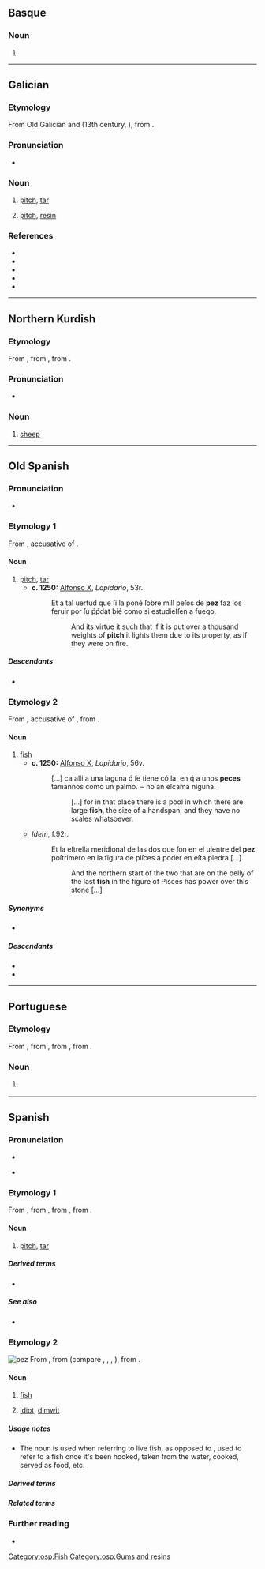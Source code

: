 {{also|Pez|péz|pèz|pęz}}
==Basque==

===Noun===
{{head|eu|noun form}}

# {{inflection of|eu|pe||ins|indef}}

----

==Galician==

===Etymology===
From Old Galician and {{inh|gl|roa-opt|pez}} (13th century, ''{{w|Cantigas de Santa Maria}}''), from {{inh|gl|la|pix|pix, picem}}.

===Pronunciation===
* {{IPA|gl|[ˈpeθ]|[ˈpes]|qual2=western}}

===Noun===
{{gl-noun|mf}}

# [[pitch]], [[tar]]
#: {{syn|gl|piche}}
# [[pitch]], [[resin]]
#: {{syn|gl|recina|resina}}

===References===
* {{R:DDGM}}
* {{R:gl:CX}}
* {{R:DDLG}}
* {{R:TILG}}
* {{R:TLPGP}}

----

==Northern Kurdish==

===Etymology===
From {{inh|kmr|ira-pro|*pasu-}}, from {{inh|kmr|iir-pro|*páću}}, from {{inh|kmr|ine-pro|*péḱu}}.

===Pronunciation===
* {{kmr-IPA}}

===Noun===
{{kmr-noun|m}}

# [[sheep]]

{{C|kmr|Mammals}}

{{cln|kmr|three-letter words}}

----

==Old Spanish==

===Pronunciation===
* {{IPA|osp|[ˈpet͡s]}}

===Etymology 1===
From {{inh|osp|la|picem}}, accusative of {{m|la|pix}}.

====Noun====
{{osp-noun|f|-}}

# [[pitch]], [[tar]]
#* '''c. 1250:''' [[w:Alfonso X|Alfonso X]], ''Lapidario'', 53r.
#*: Et a tal uertud que ſi la poné ſobre mill peſos de '''pez''' faz los feruir por ſu ṕṕdat bié como si estudieſſen a fuego.
#*:: And its virtue it such that if it is put over a thousand weights of '''pitch''' it lights them due to its property, as if they were on fire.

=====Descendants=====
* {{desc|es|pez}}

===Etymology 2===
From {{inh|osp|la|piscem}}, accusative of {{m|la|piscis}}, from {{inh|osp|ine-pro|*peysḱ-}}.

====Noun====
{{osp-noun|m|peces}}

# [[fish]]
#* '''c. 1250:''' [[w:Alfonso X|Alfonso X]], ''Lapidario'', 56v.
#*: […] ca alli a una laguna q́ ſe tiene có la. en q́ a unos '''peces''' tamannos como un palmo. ¬ no an eſcama níguna.
#*:: […] for in that place there is a pool in which there are large '''fish''', the size of a handspan, and they have no scales whatsoever.
#* ''Idem'', f.92r.
#*: Et la eſtrella meridional de las dos que ſon en el uientre del '''pez''' poſtrimero en la figura de piſces a poder en eſta piedra […]
#*:: And the northern start of the two that are on the belly of the last '''fish''' in the figure of Pisces has power over this stone […]

=====Synonyms=====
* {{l|osp|pescado|g=m}}

=====Descendants=====
* {{desc|lad|peshkado}}
* {{desc|es|pez}}

[[Category:osp:Fish]]
[[Category:osp:Gums and resins]]

----

==Portuguese==

===Etymology===
From {{inh|pt|roa-opt|pez}}, from {{inh|pt|la|pix|pix, picem}}, from {{inh|pt|ine-pro|*pik-||resin}}, from {{m|ine-pro|*pi-||sap, juice}}.

===Noun===
{{pt-noun|m}}

# {{l|en|pitch}} {{gloss|dark, extremely viscous material made by distilling tar}}
#: {{syn|pt|piche}}

----

==Spanish==
{{wikipedia|Pez (desambiguación)|Pez (disambiguation)|lang=es}}

===Pronunciation===
{{es-IPA}}
* {{audio|es|Es-bo-pez.oga|Audio (Bolivia)}}
* {{homophones|es|pes}} {{q|non-Castilian}}

===Etymology 1===
From {{inh|es|osp|pez}}, from {{inh|es|la|pix|pix, picem}}, from {{inh|es|ine-pro|*pik-||resin}}, from {{m|ine-pro|*pi-||sap, juice}}.

====Noun====
{{es-noun|f}}

# [[pitch]], [[tar]]

=====Derived terms=====
* {{l|es|pez griega}}

=====See also=====
* {{l|es|brea}}

===Etymology 2===
{{wikipedia|lang=es}}
[[File:Pink salmon FWS.jpg|thumb|pez]]
From {{inh|es|osp|pez}}, from {{inh|es|la|piscis|piscis, piscem}} (compare {{m|es|peje}}, {{cog|it|pesce}}, {{cog|pt|peixe}}, {{cog|ro|peşte}}), from {{inh|es|ine-pro|*peysḱ-}}.

====Noun====
{{es-noun|m}}

# [[fish]] {{gloss|especially while alive}}
# {{lb|es|informal}} [[idiot]], [[dimwit]]

=====Usage notes=====
* The noun {{m|es|pez}} is used when referring to live fish, as opposed to {{m|es|pescado}}, used to refer to a fish once it's been hooked, taken from the water, cooked, served as food, etc.

=====Derived terms=====
{{der3|es|beber como un pez|como pez en el agua|estar pez|pececillo|pececito|pecera|pez arco iris|pez ballesta|pez cirujano|pez de leche|pez de oro|pez dorado|pez espada|pez gato|pez globo|pez gordo|pez loro|pez luna|pez mantequilla|pez payaso|pez plano|pez sierra|pez volador|por la boca muere la pez|que te folle un pez|quien quiera peces, que moje el culo
}}

=====Related terms=====
{{rel3|es|peje|pescado|pescar|piscina}}

===Further reading===
* {{R:DRAE}}

{{C|es|Fish|Gums and resins}}

{{cln|es|terms with multiple etymologies|nouns that have different meanings depending on their gender}}